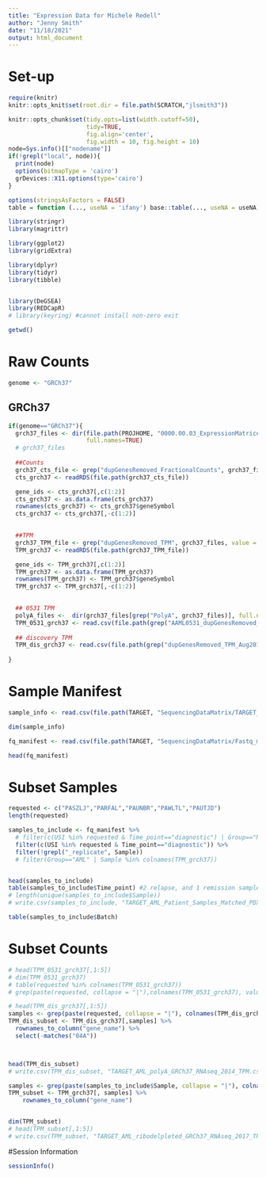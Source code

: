 ```yaml
---
title: "Expression Data for Michele Redell"
author: "Jenny Smith"
date: "11/18/2021"
output: html_document
---
```


# Set-up 

```r
require(knitr)
knitr::opts_knit$set(root.dir = file.path(SCRATCH,"jlsmith3"))
```


```r
knitr::opts_chunk$set(tidy.opts=list(width.cutoff=50),
                      tidy=TRUE,
                      fig.align='center',
                      fig.width = 10, fig.height = 10)
node=Sys.info()[["nodename"]]
if(!grepl("local", node)){
  print(node)
  options(bitmapType = 'cairo')
  grDevices::X11.options(type='cairo')
}

options(stringsAsFactors = FALSE)
table = function (..., useNA = 'ifany') base::table(..., useNA = useNA)
```

```r
library(stringr)
library(magrittr)

library(ggplot2)
library(gridExtra)

library(dplyr)
library(tidyr)
library(tibble)


library(DeGSEA)
library(REDCapR)
# library(keyring) #cannot install non-zero exit 

getwd()
```


# Raw Counts

```r
genome <- "GRCh37"
```


## GRCh37 

```r
if(genome=="GRCh37"){
  grch37_files <- dir(file.path(PROJHOME, "0000.00.03_ExpressionMatrices/BCCA_GRCh37_Ensembl_v69"),
                      full.names=TRUE)
  # grch37_files
  
  ##Counts 
  grch37_cts_file <- grep("dupGenesRemoved_FractionalCounts", grch37_files,value=T)
  cts_grch37 <- readRDS(file.path(grch37_cts_file))

  gene_ids <- cts_grch37[,c(1:2)]
  cts_grch37 <- as.data.frame(cts_grch37)
  rownames(cts_grch37) <- cts_grch37$geneSymbol
  cts_grch37 <- cts_grch37[,-c(1:2)]

  
  ##TPM
  grch37_TPM_file <- grep("dupGenesRemoved_TPM", grch37_files, value = T)
  TPM_grch37 <- readRDS(file.path(grch37_TPM_file))

  gene_ids <- TPM_grch37[,c(1:2)]
  TPM_grch37 <- as.data.frame(TPM_grch37)
  rownames(TPM_grch37) <- TPM_grch37$geneSymbol
  TPM_grch37 <- TPM_grch37[,-c(1:2)]

  
  ## 0531 TPM 
  polyA_files <-  dir(grch37_files[grep("PolyA", grch37_files)], full.names = TRUE)
  TPM_0531_grch37 <- read.csv(file.path(grep("AAML0531_dupGenesRemoved_TPM", polyA_files, value=T)), row.names = 1)
  
  ## discovery TPM 
  TPM_dis_grch37 <- read.csv(file.path(grep("dupGenesRemoved_TPM_Aug2014.csv", polyA_files, value=TRUE)), row.names = 1)
  
}
```


# Sample Manifest

```r
sample_info <- read.csv(file.path(TARGET, "SequencingDataMatrix/TARGET_AML_Ribodepleted_Manifest_08.12.21.csv")) 

dim(sample_info)
```

```r
fq_manifest <- read.csv(file.path(TARGET, "SequencingDataMatrix/Fastq_manifests/TARGET_AML_RNAseq_Fastq_File_Manifest_shareable_08.11.21.csv"))

head(fq_manifest)
```

# Subset Samples 

```r
requested <- c("PASZLJ","PARFAL","PAUNBR","PAWLTL","PAUTJD")
length(requested)
```

```r
samples_to_include <- fq_manifest %>% 
  # filter(c(USI %in% requested & Time_point=="diagnostic") | Group=="NBM") %>% 
  filter(c(USI %in% requested & Time_point=="diagnostic")) %>%
  filter(!grepl("_replicate", Sample)) 
  # filter(Group=="AML" | Sample %in% colnames(TPM_grch37))


head(samples_to_include)
table(samples_to_include$Time_point) #2 relapse, and 1 remission sample available too
# length(unique(samples_to_include$Sample))
# write.csv(samples_to_include, "TARGET_AML_Patient_Samples_Matched_PDX_manifest.csv", row.names = FALSE)
```

```r
table(samples_to_include$Batch)
```


# Subset Counts 

```r
# head(TPM_0531_grch37[,1:5])
# dim(TPM_0531_grch37)
# table(requested %in% colnames(TPM_0531_grch37))
# grep(paste(requested, collapse = "|"),colnames(TPM_0531_grch37), value=TRUE)
```

```r
# head(TPM_dis_grch37[,1:5])
samples <- grep(paste(requested, collapse = "|"), colnames(TPM_dis_grch37), value=TRUE)
TPM_dis_subset <- TPM_dis_grch37[,samples] %>% 
  rownames_to_column("gene_name") %>% 
  select(-matches("04A"))



head(TPM_dis_subset)
# write.csv(TPM_dis_subset, "TARGET_AML_polyA_GRCh37_RNAseq_2014_TPM.csv", row.names = FALSE)
```

```r
samples <- grep(paste(samples_to_include$Sample, collapse = "|"), colnames(TPM_grch37), value=TRUE)
TPM_subset <- TPM_grch37[, samples] %>% 
    rownames_to_column("gene_name") 


dim(TPM_subset)
# head(TPM_subset[,1:5])
# write.csv(TPM_subset, "TARGET_AML_ribodelpleted_GRCh37_RNAseq_2017_TPM.csv", row.names = FALSE)
```


#Session Information

```r
sessionInfo()
```

